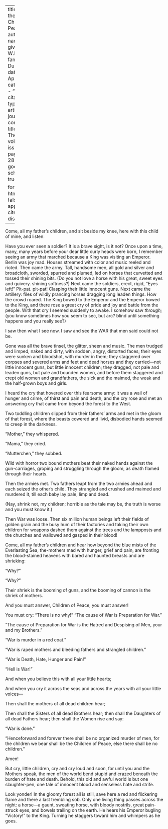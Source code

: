 
---
title: 'Of the Children of Peace'
author:
  - name:
      given: W.E.B.
      family: Du Bois
date: Apr. 1914
categories: 
  - ""
citation: 
  type: article-journal
  container-title: The Crisis
  volume: 8
  issue: 6
  page: 289-290
google-scholar: true

format:
  html:
    toc: false
    appendix-cite-as: display
---



Come, all my father's children, and sit beside my knee, here with this
child of mine, and listen:

Have you ever seen a soldier? It is a brave sight, is it not? Once upon
a time, many, many years before your dear little curly heads were born,
I remember seeing an army that marched because a King was visiting an
Emperor. Berlin was joy mad. Houses streamed with color and music reeled
and rioted. Then came the army. Tall, handsome men, all gold and silver
and broadcloth, sworded, spurred and plumed, led on horses that
curvetted and tossed their shining bits. (Do you not love a horse with
his great, sweet eyes and quivery. shining softness?) Next came the
soldiers, erect, rigid, "Eyes left!" Pit-pat. pit-pat! Clasping their
little innocent guns. Next came the artillery: files of wildly prancing
horses dragging long leaden things. How the crowd roared. The King bowed
to the Emperor and the Emperor bowed to the King, and there rose a great
cry of pride and joy and battle from the people. With that cry I seemed
suddenly to awake. I somehow saw *through;* (you know sometimes how you
seem to sec, but arc? blind until something happens and you really see?)

I saw then what I see now. I saw and see the WAR that men said could not
be.

Gone was all the brave tinsel, the glitter, sheen and music. The men
trudged and limped, naked and dirty, with sodden, angry, distorted
faces; their eyes were sunken and bloodshot, with murder in them; they
staggered over corpses and severed arms and feet and dead horses and
they carried---not little innocent guns, but little innocent children;
they dragged, not pale and leaden guns, but pale and bounden women, and
before them staggered and crept old women and grandfathers, the sick and
the maimed, the weak and the half-grown boys and girls.

I heard the cry that hovered over this fearsome army: it was a wail of
hunger and crime, of thirst and pain and death, and the cry rose and met
an answering cry that came from beyond the forest to the West.

Two toddling children slipped from their fathers' arms and met in the
gloom of that forest, where the beasts cowered and livid, disbodied
hands seemed to creep in the darkness.

"Mother," they whispered.

"Mama," they cried.

"Mutterchen," they sobbed.

Wild with horror two bound mothers beat their naked hands against the
gun-carriages, groping and struggling through the gloom, as death flamed
through their hearts.

Then the armies met. Two fathers leapt from the two armies ahead and
each seized the other's child. They strangled and crushed and maimed and murdered it, till each baby lay pale, limp and dead.

(Nay, shrink not, my children; horrible as the tale may be, the truth is
worse and you must know it.)

Then War was loose. Then six million human beings left their fields of
golden grain and the busy hum of their factories and taking their own
children for weapons dashed them against the trees and the lampposts and
the churches and wallowed and gasped in their blood!

Come, all my father's children and hear how beyond the blue mists of the
Everlasting Sea, the-mothers mad with hunger, grief and pain, are
fronting the blood-stained heavens with bared and haunted breasts and
are shrieking: 

"Why?"

"Why?"

Their shriek is the booming of guns, and the booming of cannon is the
shriek of mothers.

And you must answer, Children of Peace, you must answer!

You must cry: "There is no why!" "The cause of War is Preparation for
War."

"The cause of Preparation for War is the Hatred and Despising of Men,
your and my Brothers."

"War is murder in a red coat."

"War is raped mothers and bleeding fathers and strangled children." 

"War is Death, Hate, Hunger and Pain!"

"Hell is War!"

And when you believe this with all your little hearts;

And when you cry it across the seas and across the years with all your
little voices---

Then shall the mothers of all dead children hear;

Then shall the Sisters of all dead Brothers hear; then shall the
Daughters of all dead Fathers hear; then shall the Women rise and say:

"War is done."

"Henceforward and forever there shall be no organized murder of men, for the children we bear shall be the Children of Peace, else there
shall be no children."

Amen!

But cry, little children, cry and cry loud and soon, for until you and
the Mothers speak, the men of the world bend stupid and crazed beneath
the burden of hate and death. Behold, this old and awful world is but
one slaughter-pen, one tale of innocent blood and senseless hate and
strife.

Look yonder! In the gloomy forest all is still, save here a red and
flickering flame and there a last trembling sob. Only one living thing
passes across the night: a horse---a gaunt, sweating horse, with bloody
nostrils, great pain-struck eyes, and bowels trailing on the earth. He
hears his Emperor bugling "Victory!" to the King. Turning he staggers
toward him and whimpers as he goes.

